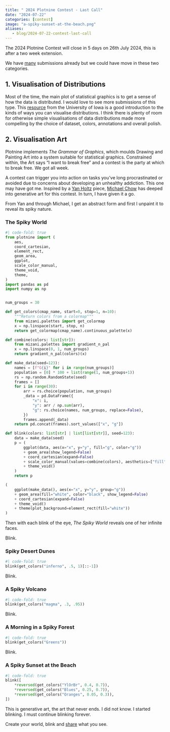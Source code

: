 ```yaml
---
title: " 2024 Plotnine Contest - Last Call"
date: "2024-07-22"
categories: [contest]
image: "a-spiky-sunset-at-the-beach.png"
aliases:
   - blog/2024-07-22-contest-last-call
---
```


The 2024 Plotnine Contest will close in 5 days on 26th July 2024, this is after a two week extension.

We have [many](https://github.com/has2k1/plotnine/discussions/categories/2024-plotnine-contest?discussions_q=category:%222024+Plotnine+Contest%22+sort:date_created) submissions already but we could have move in these two categories.

## 1. Visualisation of Distributions

Most of the time, the main plot of statistical graphics is to get a sense of how the data is distributed. I would love to see more submissions of this type. This [resource](https://homepage.divms.uiowa.edu/~luke/classes/STAT4580/dists.html) from the University of Iowa is a good introduction to the kinds of ways you can visualise distributions. I think there is plenty of room for otherwise simple visualisations of data distributions made more compelling by the choice of dataset, colors, annotations and overall polish.

## 2. Visualisation Art

Plotnine implements _The Grammar of Graphics_, which moulds Drawing and Painting Art into a system suitable for statistical graphics. Constrained within, the Art says "I want to break free" and a contest is the party at which to break free. We got all week.

A contest can trigger you into action on tasks you've long procrastinated or avoided due to concerns about developing an unhealthy addiction. This one may have got me. Inspired by a [Yan Holtz](https://r-graph-gallery.com/137-spring-shapes-data-art.html) piece, [Michael Chow](https://mchow.com/posts/plotnine-art) has deeped into generative art for this contest. In turn, I have given it a go.

From Yan and through Michael, I get an abstract form and first I unpaint it to reveal its spiky nature.

###  The Spiky World

```python
#| code-fold: true
from plotnine import (
    aes,
    coord_cartesian,
    element_rect,
    geom_area,
    ggplot,
    scale_color_manual,
    theme_void,
    theme,
)
import pandas as pd
import numpy as np


num_groups = 30

def get_colors(cmap_name, start=0, stop=1, n=10):
    """Return colors from a colormap"""
    from mizani.palettes import get_colormap
    x = np.linspace(start, stop, n)
    return get_colormap(cmap_name).continuous_palette(x)

def combine(colors: list[str]):
    from mizani.palettes import gradient_n_pal
    x = np.linspace(0, 1, num_groups)
    return gradient_n_pal(colors)(x)

def make_data(seed=123):
    names = [f"G{i}" for i in range(num_groups)]
    population = [0] * 100 + list(range(1, num_groups+1))
    rs = np.random.RandomState(seed)
    frames = []
    for i in range(30):
        arr = rs.choice(population, num_groups)
        _data = pd.DataFrame({
            "x": i,
            "y": arr / np.sum(arr),
            "g": rs.choice(names, num_groups, replace=False),
        })
        frames.append(_data)
    return pd.concat(frames).sort_values(["x", "g"])

def blink(colors: list[str] | list[list[str]], seed=123):
    data = make_data(seed)
    p = (
        ggplot(data, aes(x="x", y="y", fill="g", color="g"))
        + geom_area(show_legend=False)
        + coord_cartesian(expand=False)
        + scale_color_manual(values=combine(colors), aesthetics=["fill", "color"])
        + theme_void()
    )
    return p

(
    ggplot(make_data(), aes(x="x", y="y", group="g"))
    + geom_area(fill="white", color="black", show_legend=False)
    + coord_cartesian(expand=False)
    + theme_void()
    + theme(plot_background=element_rect(fill="white"))
)
```

Then with each blink of the eye, _The Spiky World_ reveals one of her infinite faces.

Blink.

### Spiky Desert Dunes

```python
#| code-fold: true
blink(get_colors("inferno", .5, 1)[::-1])
```

Blink.

### A Spiky Volcano

```python
#| code-fold: true
blink(get_colors("magma", .3, .95))
```

Blink.

### A Morning in a Spiky Forest
```python
#| code-fold: true
blink(get_colors("Greens"))
```

Blink.

### A Spiky Sunset at the Beach

```python
#| code-fold: true
blink([
    *reversed(get_colors("YlOrBr", 0.4, 0.7)),
    *reversed(get_colors("Blues", 0.25, 0.7)),
    *reversed(get_colors("Oranges", 0.05, 0.3)),
])
```

This is generative art, the art that never ends. I did not know. I started blinking. I must continue blinking forever.

Create your world, blink and [share](https://github.com/has2k1/plotnine/discussions/788) what you see.
